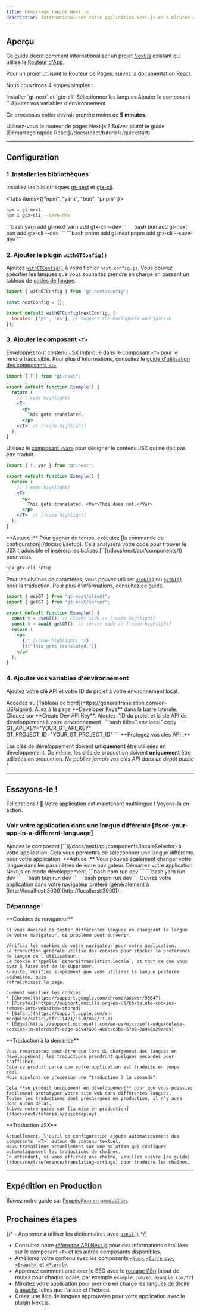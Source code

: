 ```yaml
---
title: Démarrage rapide Next.js
description: Internationalisez votre application Next.js en 5 minutes avec gt-next
---
```


## Aperçu

Ce guide décrit comment internationaliser un projet [Next.js](https://nextjs.org) existant qui utilise le [Routeur d'App](https://nextjs.org/docs#app-router-vs-pages-router).

Pour un projet utilisant le Routeur de Pages, suivez la [documentation React](/docs/react/tutorials/quickstart).

Nous couvrirons 4 étapes simples :

<Steps>
  <Step>
    Installer `gt-next` et `gtx-cli`
  </Step>
  <Step>
    Sélectionner les langues
  </Step>
  <Step>
    Ajouter le composant `<T>`
  </Step>
  <Step>
    Ajouter vos variables d'environnement
  </Step>
</Steps>

Ce processus entier devrait prendre moins de **5 minutes**.

<Callout>
  Utilisez-vous le routeur de pages Next.js ? Suivez plutôt le guide [Démarrage rapide React](/docs/react/tutorials/quickstart).
</Callout>

---

## Configuration

### 1. Installer les bibliothèques

Installez les bibliothèques [gt-next](https://www.npmjs.com/package/gt-next) et [gtx-cli](https://www.npmjs.com/package/gtx-cli).

<Tabs items={["npm", "yarn", "bun", "pnpm"]}>
  <Tab value="npm">
  ```bash 
  npm i gt-next
  npm i gtx-cli --save-dev
  ``` 
  </Tab>
  <Tab value="yarn">
  ```bash 
  yarn add gt-next
  yarn add gtx-cli --dev
  ```
  </Tab>
  <Tab value="bun">
  ```bash 
  bun add gt-next
  bun add gtx-cli --dev
  ```
  </Tab>
  <Tab value="pnpm">
  ```bash 
  pnpm add gt-next
  pnpm add gtx-cli --save-dev
  ```
  </Tab>
</Tabs>


### 2. Ajouter le plugin `withGTConfig()`

Ajoutez [`withGTConfig()`](/docs/next/api/config/withGTConfig) à votre fichier `next.config.js`.
Vous pouvez spécifier les langues que vous souhaitez prendre en charge en passant un tableau de [codes de langue](/docs/reference/supported-locales).

```js title="next.config.js" copy
import { withGTConfig } from 'gt-next/config';

const nextConfig = {};

export default withGTConfig(nextConfig, {
  locales: ['pt', 'es'], // Support for Portuguese and Spanish
});
```


### 3. Ajouter le composant `<T>`

Enveloppez tout contenu JSX imbriqué dans le [composant `<T>`](/docs/next/api/components/t) pour le rendre traduisible.
Pour plus d'informations, consultez le [guide d'utilisation des composants `<T>`](/docs/next/reference/t-reference).

```jsx title="Example.js" copy
import { T } from "gt-next";

export default function Example() {
  return (
    // [!code highlight]
    <T>
      <p>
        This gets translated.
      </p>
    </T>  // [!code highlight]
  );
}
```

Utilisez le [composant `<Var>`](/docs/next/api/components/var) pour désigner le contenu JSX qui ne doit pas être traduit.

```jsx title="Example.js" copy
import { T, Var } from "gt-next";

export default function Example() {
  return (
    // [!code highlight]
    <T>
      <p>
        This gets translated. <Var>This does not.</Var>
      </p>
    </T>  // [!code highlight]
  );
}
```

<Callout type="info">
  **Astuce :**
  Pour gagner du temps, exécutez [la commande de configuration](/docs/cli/setup).
  Cela analysera votre code pour trouver le JSX traduisible et insérera les balises [`<T>`](/docs/next/api/components/t) pour vous.

  ```bash title="shell" copy
  npx gtx-cli setup
  ```
</Callout>

Pour les chaînes de caractères, vous pouvez utiliser [`useGT()`](/docs/next/api/strings/useGT) ou [`getGT()`](/docs/next/api/strings/getGT) pour la traduction.
Pour plus d'informations, consultez [ce guide](/docs/next/reference/translating-strings).

```jsx title="Example.js" copy
import { useGT } from "gt-next/client";
import { getGT } from "gt-next/server";

export default function Example() {
  const t = useGT(); // client side // [!code highlight]
  const t = await getGT(); // server side // [!code highlight]
  return (
    <p>
      {/* [!code highlight] */}
      {t("This gets translated.")}
    </p>
  );
}
```

### 4. Ajouter vos variables d'environnement

Ajoutez votre clé API et votre ID de projet à votre environnement local.

<Steps>
  <Step>
    Accédez au [Tableau de bord](https://generaltranslation.com/en-US/signin).
    Allez à la page **Developer Keys** dans la barre latérale.
  </Step>

  <Step>
    Cliquez sur **Create Dev API Key**.
  </Step>

  <Step>
    Ajoutez l'ID du projet et la clé API de développement à votre environnement.
    ```bash title=".env.local" copy
    GT_API_KEY="YOUR_GT_API_KEY"
    GT_PROJECT_ID="YOUR_GT_PROJECT_ID"
    ```
  </Step>
</Steps>
<Callout type="warn">
  **Protégez vos clés API !**

  Les clés de développement doivent **uniquement** être utilisées en développement.
  De même, les clés de production doivent **uniquement** être utilisées en production.
  *Ne publiez jamais vos clés API dans un dépôt public !*
</Callout>

---

## Essayons-le !

Félicitations ! 🥳 Votre application est maintenant multilingue ! Voyons-la en action.

### Voir votre application dans une langue différente [#see-your-app-in-a-different-language]

<Steps>
  <Step>
    Ajoutez le composant [`<LocaleSelector>`](/docs/next/api/components/localeSelector) à votre application.
    Cela vous permettra de sélectionner une langue différente pour votre application.
    <Callout>
      **Astuce :**
      Vous pouvez également changer votre langue dans les paramètres de votre navigateur.
    </Callout>
  </Step>
  <Step>
    Démarrez votre application Next.js en mode développement.
    <Tabs items={["npm", "yarn", "bun", "pnpm"]}>
      <Tab value="npm">
      ```bash
      npm run dev 
      ```
      </Tab>
      <Tab value="yarn">
      ```bash 
      yarn run dev 
      ```
      </Tab>
      <Tab value="bun">
      ```bash
      bun run dev 
      ```
      </Tab>
      <Tab value="pnpm">
      ```bash
      pnpm run dev 
      ```
      </Tab>
    </Tabs>
  </Step>
  <Step>
    Ouvrez votre application dans votre navigateur préféré (généralement à
    [http://localhost:3000](http://localhost:3000)).
  </Step>
</Steps>

### Dépannage

<Accordions>
  <Accordion title="La langue de mon application ne change pas, même si j'ai changé la langue de mon navigateur.">
    **Cookies du navigateur**

    Si vous décidez de tester différentes langues en changeant la langue de votre navigateur, ce problème peut survenir.

    Vérifiez les cookies de votre navigateur pour votre application.
    La traduction générale utilise des cookies pour stocker la préférence de langue de l'utilisateur.
    Le cookie s'appelle `generaltranslation.locale`, et tout ce que vous avez à faire est de le supprimer.
    Ensuite, vérifiez simplement que vous utilisez la langue préférée souhaitée, puis
    rafraîchissez la page.

    Comment vérifier les cookies :
    * [Chrome](https://support.google.com/chrome/answer/95647)
    * [Firefox](https://support.mozilla.org/en-US/kb/delete-cookies-remove-info-websites-stored)
    * [Safari](https://support.apple.com/en-mn/guide/safari/sfri11471/16.0/mac/11.0)
    * [Edge](https://support.microsoft.com/en-us/microsoft-edge/delete-cookies-in-microsoft-edge-63947406-40ac-c3b8-57b9-2a946a29ae09)
  </Accordion>
  <Accordion title="Pourquoi les langues prennent-elles beaucoup de temps à charger en développement ?">
    **Traduction à la demande**

    Vous remarquerez peut-être que lors du chargement des langues en développement, les traductions prendront quelques secondes pour s'afficher.
    Cela se produit parce que votre application est traduite en temps réel.
    Nous appelons ce processus une "traduction à la demande".
    
    Cela **se produit uniquement en développement** pour que vous puissiez facilement prototyper votre site web dans différentes langues.
    Toutes les traductions sont préchargées en production, il n'y aura donc aucun délai.
    Suivez notre guide sur [la mise en production](/docs/next/tutorials/quickdeploy).
  </Accordion>
  <Accordion title="Pourquoi certaines choses sont-elles traduites et d'autres non ?">
    **Traduction JSX**

    Actuellement, l'outil de configuration ajoute automatiquement des composants `<T>` autour du contenu textuel.
    Nous travaillons actuellement sur une solution qui configure automatiquement les traductions de chaînes.
    En attendant, si vous affichez une chaîne, veuillez suivre [ce guide](/docs/next/reference/translating-strings) pour traduire les chaînes.
  </Accordion>
</Accordions>

---

## Expédition en Production

Suivez notre guide sur [l'expédition en production](/docs/next/tutorials/quickdeploy).

## Prochaines étapes
{/* - Apprenez à utiliser les dictionnaires avec [`useGT()`](/docs/next/reference/dictionary) */}
- Consultez notre [référence API Next.js](/docs/next/api/components/t) pour des informations détaillées sur le composant `<T>` et les autres composants disponibles.
- Améliorez votre contenu avec les composants [`<Num>`](/docs/next/api/components/num), [`<Currency>`](/docs/next/api/components/currency),
 [`<Branch>`](/docs/next/api/components/branch), et [`<Plural>`](/docs/next/api/components/plural).
- Apprenez comment améliorer le SEO avec le [routage i18n](/docs/next/reference/i18n-routing) (ajout de routes pour chaque locale, par exemple `example.com/en`, `example.com/fr`)
- Miroitez votre application pour prendre en charge les [langues de droite à gauche](/docs/next/reference/rtl) telles que l'arabe et l'hébreu.
- Créez une liste de langues approuvées pour votre application avec le [plugin Next.js](/docs/next/reference/locale-management#include-locales).
